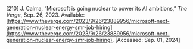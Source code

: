 \[210\]	J. Calma, “Microsoft is going nuclear to power its AI ambitions,” *The Verge*, Sep. 26, 2023\. Available: [https://www.theverge.com/2023/9/26/23889956/microsoft-next-generation-nuclear-energy-smr-job-hiring](https://www.theverge.com/2023/9/26/23889956/microsoft-next-generation-nuclear-energy-smr-job-hiring). \[Accessed: Sep. 01, 2024\]